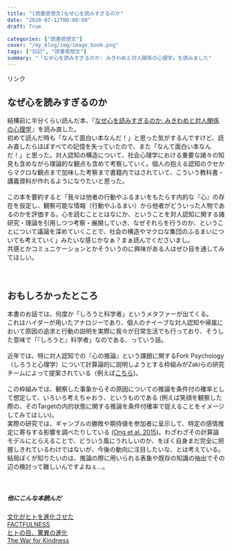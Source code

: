 ```yaml
---
title: "[読書感想文]なぜ心を読みすぎるのか"
date: "2020-07-12T00:00:00"
draft: True

categories: ["読書感想文"]
cover: "/my_blog/img/image_book.png"
tags: ["日記", "読書感想文"]
summary: "「なぜ心を読みすぎるのか: みきわめと対人関係の心理学」を読みました"
---
```


<!-- START MoshimoAffiliateEasyLink -->
<script type="text/javascript">
(function(b,c,f,g,a,d,e){b.MoshimoAffiliateObject=a;
b[a]=b[a]||function(){arguments.currentScript=c.currentScript
||c.scripts[c.scripts.length-2];(b[a].q=b[a].q||[]).push(arguments)};
c.getElementById(a)||(d=c.createElement(f),d.src=g,
d.id=a,e=c.getElementsByTagName("body")[0],e.appendChild(d))})
(window,document,"script","//dn.msmstatic.com/site/cardlink/bundle.js","msmaflink");
msmaflink({"n":"なぜ心を読みすぎるのか: みきわめと対人関係の心理学","b":"","t":"","d":"https:\/\/m.media-amazon.com","c_p":"","p":["\/images\/I\/51cMJ4RGBFL.jpg"],"u":{"u":"https:\/\/www.amazon.co.jp\/dp\/4130133101","t":"amazon","r_v":""},"aid":{"amazon":"1842760","rakuten":"1824263","yahoo":"1845435"},"eid":"XVfBH","s":"s"});
</script>
<div id="msmaflink-XVfBH">リンク</div>
<!-- MoshimoAffiliateEasyLink END -->

  
## なぜ心を読みすぎるのか
  結構前に半分くらい読んだ本、『<a target="_blank" href="//af.moshimo.com/af/c/click?a_id=1842760&amp;p_id=170&amp;pc_id=185&amp;pl_id=4062&amp;url=https%3A%2F%2Fwww.amazon.co.jp%2Fdp%2F4130133101" rel="nofollow">なぜ心を読みすぎるのか: みきわめと対人関係の心理学</a><img src="//i.moshimo.com/af/i/impression?a_id=1842760&amp;p_id=170&amp;pc_id=185&amp;pl_id=4062" alt="" width="1" height="1" style="border: 0px;" />』を読み直した。<br>
  初めて読んだ時も「なんて面白い本なんだ！」と思った気がするんですけど、読み直したらほぼすべての記憶を失っていたので、また「なんて面白い本なんだ！」と思った。対人認知の構造について、社会心理学における重要な諸々の知見も含めながら理論的な観点も含めて考察していく。個人の抱える認知のクセからマクロな観点まで加味した考察まで書籍内ではされていて、こういう教科書・講義資料が作れるようになりたいと思った。
  <br>
  <br>
  この本を要約すると「我々は他者の行動やふるまいをもたらす内的な『心』の存在を仮定し、観察可能な情報（行動やふるまい）から他者がどういった人物であるのかを評価する。心を読むこととはなにか、ということを対人認知に関する諸研究・理論を引用しつつ考察・展開していき、なぜそれらを行うのか、ということについて議論を深めていくことで、社会の構造やマクロな集団のふるまいについても考えていく」みたいな感じかなぁ？まぁ読んでくださいまし。<br>
  共感とかコミュニケーションとかそういうのに興味がある人はぜひ目を通してみてほしい。<br>
  <br>
  <br>
  
## おもしろかったところ  
  
  本書のお話では、何度か「しろうと科学者」というメタファーが出てくる。<br>
これはハイダーが用いたアナロジーであり、個人のナイーブな対人認知や帰属において原因の追求と行動の説明を実際に我々が日常生活でも行っており、そうした意味で「『しろうと』科学者」なのである、っていう話。<br><br>
近年では、特に対人認知での『心の推論』という課題に関するFork Psychology（しろうと心理学）について計算論的に説明しようとする枠組みがZakiらの研究チームによって提案されている（例えば[こちら](https://onlinelibrary.wiley.com/doi/full/10.1111/tops.12371))。<br><br>
この枠組みでは、観察した事象からその原因についての推論を条件付の確率として想定して、いろいろ考えちゃおう、というものである (例えば笑顔を観察した際の、そのTargetの内的状態に関する推論を条件付確率で捉えることをイメージしてみてほしい)。<br>
実際の研究では、ギャンブルの勝敗や期待値を参加者に呈示して、特定の感情推定に寄与する影響を調べたりしている ([Ong et al. 2015](https://www.sciencedirect.com/science/article/pii/S0010027715300196))。わざわざその計算論モデルにとらえることで、どういう風にうれしいのか、をぼく自身まだ完全に把握しきれているわけではないが、今後の動向に注目したいな、とは考えている。<br>
結局ぼくが知りたいのは、推論の際に用いられる表象や既存の知識の抽出でその辺の検討って難しいんですよねぇ…。<br>
<br>
<br>

##### 他にこんな本読んだ
 [文化がヒトを進化させた](https://susishushi.github.io/my_blog/post/cul_evo/)
  <br>
[FACTFULNESS](https://susishushi.github.io/my_blog/post/factful/)<br>
[ヒトの目、驚異の進化](https://susishushi.github.io/my_blog/post/visual_revo/)<br>
[The War for Kindness](https://susishushi.github.io/my_blog/post/buildingemp/)